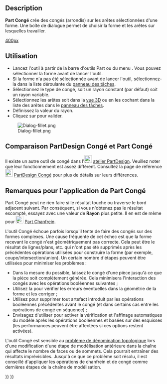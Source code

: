 <languages/>

{{Docnav/fr
|[[Part_Scale/fr|Échelle]]
|[[Part_Chamfer/fr|Chanfrein]]
|[[Part_Workbench/fr|Atelier Part]]
|IconL=Part_Scale.svg
|IconR=Part_Chamfer.svg
|IconC=Workbench_Part.svg
}}

{{GuiCommand/fr
|Name=Part_Fillet
|Name/fr=Part Congé
|MenuLocation=Part → Créer un congé...
|Workbenches=[[Part_Workbench/fr|Part]]
|SeeAlso=[[Part_Chamfer/fr|Part Chanfrein]]
}}

== Description ==

'''Part Congé''' crée des congés (arrondis) sur les arêtes sélectionnées d'une forme. Une boîte de dialogue permet de choisir la forme et les arêtes sur lesquelles travailler.

[[image:Part_fillet_plate.PNG|400px]]
{{Caption|Plaque aux coins recevant des congés}}

<span id="Usage"></span>
== Utilisation ==

* Lancez l'outil à partir de la barre d'outils Part ou du menu {{MenuCommand|Part → Créer un congé...}}. Vous pouvez sélectionner la forme avant de lancer l'outil.
* Si la forme n'a pas été sélectionnée avant de lancer l'outil, sélectionnez-la dans la liste déroulante du [[Task_panel/fr|panneau des tâches]].
* Sélectionnez le type de congé, soit un rayon constant (par défaut) soit un rayon variable.
* Sélectionnez les arêtes soit dans la [[3D_view/fr|vue 3D]] ou en les cochant dans la liste des arêtes dans le [[Task_panel/fr|panneau des tâches]].
* Définissez la valeur du rayon.
* Cliquez sur {{Button|OK}} pour valider.

[[Image:Dialog-fillet.png]]

<span id="Part_Fillet_VS._PartDesign_Fillet"></span>
== Comparaison PartDesign Congé et Part Congé ==

Il existe un autre outil de congé dans l'[[Image:Workbench_PartDesign.svg|24px|link=PartDesign_Workbench/fr]] [[PartDesign_Workbench/fr|atelier PartDesign]]. Veuillez noter que leur fonctionnement est assez différent. Consultez la page de référence [[Image:PartDesign_Fillet.svg|24px|link=PartDesign_Fillet/fr]] [[PartDesign_Fillet/fr|PartDesign Congé]] pour plus de détails sur leurs différences.

<span id="Notes_on_application_of_Part_Fillet"></span>
== Remarques pour l'application de Part Congé ==

Part Congé peut ne rien faire si le résultat touche ou traverse le bord adjacent suivant. Par conséquent, si vous n'obtenez pas le résultat escompté, essayez avec une valeur de '''Rayon''' plus petite. Il en est de même pour [[Image:Part_Chamfer.svg|24px]] [[Part_Chamfer/fr|Part Chanfrein]].

L'outil Congé échoue parfois lorsqu'il tente de faire des congés sur des formes complexes. Une cause fréquente de cet échec est que la forme recevant le congé n'est géométriquement pas correcte. Cela peut être le résultat de lignes/plans, etc. qui n'ont pas été supprimés après les précédentes opérations utilisées pour construire la forme (par exemple, coupe/intersection/union). Un certain nombre d'étapes peuvent être utilisées pour minimiser les problèmes :
* Dans la mesure du possible, laissez le congé d'une pièce jusqu'à ce que la pièce soit complètement générée. Cela minimisera l'interaction des congés avec les opérations booléennes suivantes ;
* Utilisez la {{MenuCommand|Part → Vérifier la géométrie}} pour vérifier les erreurs éventuelles dans la géométrie de la forme et les corriger ;
* Utilisez {{MenuCommand|Part → Créer une copie → Affiner la forme}} pour supprimer tout artefact introduit par les opérations booléennes précédentes avant le congé (et dans certains cas entre les opérations de congé en séquence) ;
* Envisagez d'utiliser {{MenuCommand|Édition → Préférences → PartDesign}} pour activer la vérification et l'affinage automatiques du modèle après les opérations booléennes et basées sur des esquisses (les performances peuvent être affectées si ces options restent activées). 

L'outil Congé est sensible au [[Topological_naming_problem/fr|problème de dénomination topologique]] lors d'une modification d'une étape de modélisation antérieure dans la chaîne qui affecte le nombre de faces ou de sommets. Cela pourrait entraîner des résultats imprévisibles. Jusqu'à ce que ce problème soit résolu, il est conseillé d'appliquer les opérations de chanfrein et de congé comme dernières étapes de la chaîne de modélisation.


{{Docnav/fr
|[[Part_Scale/fr|Échelle]]
|[[Part_Chamfer/fr|Chanfrein]]
|[[Part_Workbench/fr|Atelier Part]]
|IconL=Part_Scale.svg
|IconR=Part_Chamfer.svg
|IconC=Workbench_Part.svg
}}

{{Part_Tools_navi{{#translation:}}}}
{{Userdocnavi{{#translation:}}}}